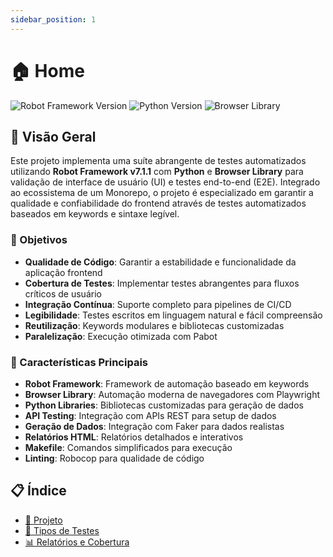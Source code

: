 ```yaml
---
sidebar_position: 1
---
```


# 🏠 Home

![Robot Framework Version](https://img.shields.io/badge/robotframework-v7.1.1-green)
![Python Version](https://img.shields.io/badge/python-3.8+-blue)
![Browser Library](https://img.shields.io/badge/browser--library-v19.0.1-orange)

## 📖 Visão Geral

Este projeto implementa uma suíte abrangente de testes automatizados utilizando **Robot Framework v7.1.1** com **Python** e **Browser Library** para validação de interface de usuário (UI) e testes end-to-end (E2E). Integrado ao ecossistema de um Monorepo, o projeto é especializado em garantir a qualidade e confiabilidade do frontend através de testes automatizados baseados em keywords e sintaxe legível.

### 🎯 Objetivos

- **Qualidade de Código**: Garantir a estabilidade e funcionalidade da aplicação frontend
- **Cobertura de Testes**: Implementar testes abrangentes para fluxos críticos de usuário
- **Integração Contínua**: Suporte completo para pipelines de CI/CD
- **Legibilidade**: Testes escritos em linguagem natural e fácil compreensão
- **Reutilização**: Keywords modulares e bibliotecas customizadas
- **Paralelização**: Execução otimizada com Pabot

### 🚀 Características Principais

- **Robot Framework**: Framework de automação baseado em keywords
- **Browser Library**: Automação moderna de navegadores com Playwright
- **Python Libraries**: Bibliotecas customizadas para geração de dados
- **API Testing**: Integração com APIs REST para setup de dados
- **Geração de Dados**: Integração com Faker para dados realistas
- **Relatórios HTML**: Relatórios detalhados e interativos
- **Makefile**: Comandos simplificados para execução
- **Linting**: Robocop para qualidade de código

## 📋 Índice

- [📂 Projeto](project)
- [🧪 Tipos de Testes](tests-types)
- [📊 Relatórios e Cobertura](report-coverage)

